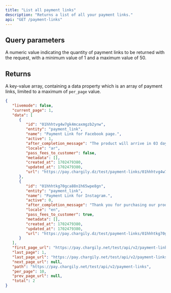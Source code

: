 ```yaml
---
title: "List all payment links"
description: "Returns a list of all your payment links."
api: "GET /payment-links"
---
```


## Query parameters

<ParamField query="per_page" type="integer">
   A numeric value indicating the quantity of payment links to be returned with
   the request, with a minimum value of 1 and a maximum value of 50.
</ParamField>

## Returns

A key-value array, containing a data property which is an array of payment links, limited to a maximum of `per_page` value.

<ResponseExample>

```json Response
{
   "livemode": false,
   "current_page": 1,
   "data": [
      {
         "id": "01hhhtvg4w7gk4mcaxmgzb2ynw",
         "entity": "payment_link",
         "name": "Payment Link for Facebook page.",
         "active": 1,
         "after_completion_message": "The product will arrive in 03 days.",
         "locale": "ar",
         "pass_fees_to_customer": false,
         "metadata": [],
         "created_at": 1702479380,
         "updated_at": 1702479380,
         "url": "https://pay.chargily.dz/test/payment-links/01hhhtvg4w7gk4mfg5fdgmgzb2ynw"
      },
      {
         "id": "01hhhtkg70gca88n1h65wpe8gn",
         "entity": "payment_link",
         "name": "Payment Link for Instagram.",
         "active": 0,
         "after_completion_message": "Thank you for purchasing our product.",
         "locale": "en",
         "pass_fees_to_customer": true,
         "metadata": [],
         "created_at": 1702479380,
         "updated_at": 1702479380,
         "url": "https://pay.chargily.dz/test/payment-links/01hhhtkg70gca88n1h65wpe8gn"
      }
   ],
   "first_page_url": "https://pay.chargily.net/test/api/v2/payment-links?page=1",
   "last_page": 1,
   "last_page_url": "https://pay.chargily.net/test/api/v2/payment-links?page=1",
   "next_page_url": null,
   "path": "https://pay.chargily.net/test/api/v2/payment-links",
   "per_page": 10,
   "prev_page_url": null,
   "total": 2
}
```

</ResponseExample>
